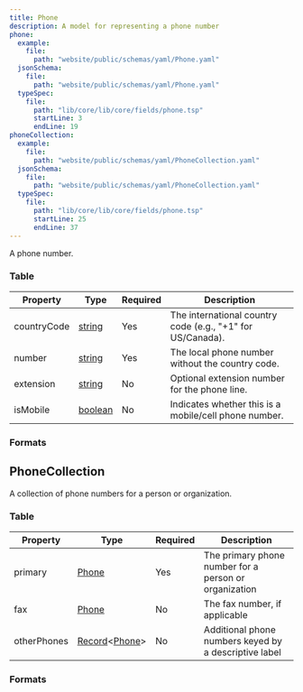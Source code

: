 ```yaml
---
title: Phone
description: A model for representing a phone number
phone:
  example:
    file:
      path: "website/public/schemas/yaml/Phone.yaml"
  jsonSchema:
    file:
      path: "website/public/schemas/yaml/Phone.yaml"
  typeSpec:
    file:
      path: "lib/core/lib/core/fields/phone.tsp"
      startLine: 3
      endLine: 19
phoneCollection:
  example:
    file:
      path: "website/public/schemas/yaml/PhoneCollection.yaml"
  jsonSchema:
    file:
      path: "website/public/schemas/yaml/PhoneCollection.yaml"
  typeSpec:
    file:
      path: "lib/core/lib/core/fields/phone.tsp"
      startLine: 25
      endLine: 37
---
```



A phone number.

### Table

| Property    | Type                                     | Required | Description                                                |
| ----------- | ---------------------------------------- | -------- | ---------------------------------------------------------- |
| countryCode | [string](/protocol/types/string#string)  | Yes      | The international country code (e.g., "+1" for US/Canada). |
| number      | [string](/protocol/types/string#string)  | Yes      | The local phone number without the country code.           |
| extension   | [string](/protocol/types/string#string)  | No       | Optional extension number for the phone line.              |
| isMobile    | [boolean](/protocol/types/other#boolean) | No       | Indicates whether this is a mobile/cell phone number.      |

### Formats

<SchemaFormatTabs
  example={frontmatter.phone.example}
  jsonSchema={frontmatter.phone.jsonSchema}
  typeSpec={frontmatter.phone.typeSpec}
/>

## PhoneCollection

A collection of phone numbers for a person or organization.

### Table

| Property    | Type                                                                      | Required | Description                                           |
| ----------- | ------------------------------------------------------------------------- | -------- | ----------------------------------------------------- |
| primary     | [Phone](/protocol/fields/phone)                                           | Yes      | The primary phone number for a person or organization |
| fax         | [Phone](/protocol/fields/phone)                                           | No       | The fax number, if applicable                         |
| otherPhones | [Record](/protocol/types/other#record)\<[Phone](/protocol/fields/phone)\> | No       | Additional phone numbers keyed by a descriptive label |

### Formats

<SchemaFormatTabs
  example={frontmatter.phoneCollection.example}
  jsonSchema={frontmatter.phoneCollection.jsonSchema}
  typeSpec={frontmatter.phoneCollection.typeSpec}
/>
